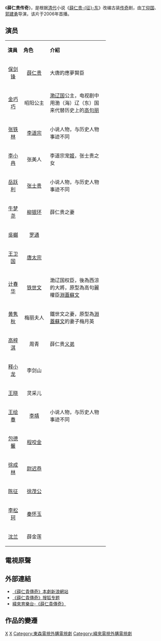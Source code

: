 {{电视节目信息框
| 颜色 = #FFCC00 
| 名稱 = 薛仁贵传奇
| 原名 = 
| 别名 = 
| 圖片 = Xue Rengui.jpg
| 圖說 = 电视剧海报
| 分類 = 古装剧
| 原作 =《[[唐薛家府传|唐薛家府传]]》
| 編劇 = 
| 導演 = [[丁仰国|丁仰国]]
| 演出 = [[保剑锋|保剑锋]]<br />[[金巧巧|金巧巧]]<br /> [[李小冉|李小冉]]<br /> [[释小龙|释小龙]]<br /> [[吴樾|吴樾]]<br />[[计春华|计春华]]<br />[[张铁林|张铁林]]
| 配音 = 
| 旁白 = 
| 主題曲 = 《大丈夫》
| 演唱 = 宋雪萊
| 片尾曲 = 《红绣球》
| 演唱2  = 李昕、唐彪、許嵐嵐
| 插曲 = 
| 作曲 = 
| 國家 = {{PRC}}
| 語言 = [[汉语|汉语]][[普通话|普通话]]
| 字幕 = 中文
| 季數 = 
| 集數 = 32集
| 每集列表 = 
| 製片人 = [[李白|李白]]
| 執行製片 = 
| 制作公司 =北京大福阳光文化公司
| 拍攝地 = {{CHN}}[[浙江|浙江]][[横店影视城|横店影视城]]
| 攝像 = 
| 每集長 = 45分钟
| 頻道 =
| 首播國家 = {{PRC}}
| 電視網 = 
| 首播國家1 = 
| 電視網1 = 
| 視頻制式 =
| 音頻制式 = 
| 開始 = 2006年8月20日
| 結束 = 2006年9月5日
| 開始1 = 
| 結束1 = 
| 先於 = 
| 後於 = 
| 相關劇集 = 
| 官方網站 = 
}}
《'''薛仁贵传奇'''》，是根据[[清代|清代]]小说《[[薛仁贵征东|薛仁贵-{征}-东]]》改编古装[[传奇|传奇]]剧，由[[丁仰国|丁仰国]]、[[郭建勇|郭建勇]]导演，该片于2006年首播。

== 演员 ==
{|class="wikitable" width="65%"
|- style="background:cornflowerblue; color:white"  align=center
| width=12%|'''演員'''|| width=20%|'''角色'''|| '''介紹'''
|-
|<center>[[保剑锋|保剑锋]] || <center>[[薛仁贵|薛仁贵]]||大唐的應夢賢臣
|-
|<center>[[金巧巧|金巧巧]] || <center>昭阳公主||[[渤辽国|渤辽国]]公主，电视剧中用渤（海）辽（东）国来代替历史上的[[高句丽|高句丽]]
|-
|<center>[[张铁林|张铁林]] || <center>[[李道宗|李道宗]]||小说人物，与历史人物事迹不同
|-
|<center>[[李小冉|李小冉]] || <center>张美人||李道宗宠[[姬|姬]]，张士贵之女
|-
|<center>[[岳跃利|岳跃利]] || <center>[[张士贵|张士贵]]||小说人物，与历史人物事迹不同
|-
|<center>[[牛梦尧|牛梦尧]] || <center>[[柳氏_(薛仁貴妻)|柳银环]]||薛仁贵之妻
|-
|<center>[[吳樾_(演員)|吳樾]]   || <center>[[羅通_(羅通掃北)|罗通]]||
|-
|<center>[[王卫国|王卫国]] || <center>[[唐太宗|唐太宗]]||
|-
|<center>[[计春华|计春华]] || <center>[[盖苏文|铁世文]]||渤辽国权臣，後為西涼的大將，原型為高句麗權臣[[淵蓋蘇文|淵蓋蘇文]] 
|-
|<center>[[黄隽秋|黄隽秋]] || <center>梅丽夫人||鐵世文之妻，原型為[[淵蓋蘇文|淵蓋蘇文]]的妻子梅月英
|-
|<center>[[高梓淇|高梓淇]] || <center>周青||薛仁贵[[义弟|义弟]]
|-
|<center>[[释小龙|释小龙]] || <center>李剑山||
|-
|<center>[[王晓|王晓]]   || <center>灵采儿||
|-
|<center>[[王绘春|王绘春]] || <center>[[李靖|李靖]]||小说人物，与历史人物事迹不同
|-
|<center>[[包德馨|包德馨]] || <center>[[程咬金|程咬金]]||
|-
|<center>[[徐成林|徐成林]] || <center>[[尉迟恭|尉迟恭]]||
|-
|<center>[[陈征|陈征]] || <center>[[徐茂公|徐茂公]]||
|-
|<center>[[李松珂|李松珂]] || <center>[[秦怀玉|秦怀玉]]||
|-
|<center>[[沈兰|沈兰]] || <center>薛金莲||
|}

==電視原聲==
{{Tracklist
| total_length = 
| music_credits = yes
| lyrics_credits = yes
| arranger_credits = 
| producer_credits = 
| longnote_column = 
| extra_column = 演唱者
| title1 =《大丈夫》
| note1 =片頭曲
| music1 =陳小奇、高翔
| lyrics1 =李泗磷
| arranger1 =
| producer1 = 
| extra1   =宋雪萊
| title2 =《紅繡球》
| note2 = 片尾曲
| music2 =陳小奇、高翔 
| lyrics2 =李泗磷
| arranger2 =
| producer2 = 
| extra2   =李昕、唐彪、許嵐嵐
}}

== 外部連結 ==
*[http://ent.sina.com.cn/v/m/f/xrgcq/ 《薛仁貴傳奇》本劇新浪網站] {{Wayback|url=http://ent.sina.com.cn/v/m/f/xrgcq/ |date=20100213092902 }} {{zh-cn}}
*[http://yule.sohu.com/s2006/xrgcq/ 《薛仁貴傳奇》搜狐专题] {{Wayback|url=http://yule.sohu.com/s2006/xrgcq/ |date=20090610032912 }}{{zh-cn}}
*[http://maxtv.videoland.com.tw/channel/20140901/ 緯來育樂台-《薛仁貴傳奇》] {{Wayback|url=http://maxtv.videoland.com.tw/channel/20140901/ |date=20140922100202 }}{{zh}}

==作品的變遷==
{{電視節目的變遷
|電視台= {{flagicon|CHN}}
|播放檔次= 
|節目名稱= 薛仁貴傳奇<br />（2006.08.20 - 2006.09.05）
|上一節目= 
|下一節目= 
}}
{{電視節目的變遷
|電視台= {{flagicon|Taiwan}} [[東森電影台|東森電影台]]
|播放檔次=每週六至日18:00 - 19:00<br />（12/15起 改為17:00 - 19:00)<br />（2012/02/03 改為18:00 - 19:00)
|節目名稱= 薛仁貴傳奇<br />（2012.12.09 - 2013.02.03）
|上一節目= [[倚天屠龍記_(2001年電視劇)|倚天屠龍記 (2001年電視劇)]]<br />（2012.11.03 - 2012.12.09)
|下一節目= [[未定|未定]]<br />（2013.02.03 - 2013.)
}}
{{電視節目的變遷
|電視台= {{flagicon|TWN}} [[緯來育樂台|緯來育樂台]]
|播放檔次= 每週一至五 20:00~22:00
|節目名稱= 薛仁貴傳奇<br />（2014.10.06 - ）
|上一節目= 
|下一節目= 
}}
{{電視節目的變遷
|電視台= {{flagicon|USA}} [[Thai_American_Entertainment_Network_Television|Thai American Entertainment Network Television]]
|播放檔次=每週六至日/日至日18:30-21:00
|節目名稱= 薛仁貴傳奇<br />（2016.04.16 - ）
|上一節目= 
|下一節目= 
}}

{{2006年中國大陸古裝/民初電視劇}}
[[Category:2006年中國電視劇集|X]]
[[Category:唐朝背景电视剧|X]]
[[Category:東森電視外購電視劇|Category:東森電視外購電視劇]]
[[Category:緯來電視外購電視劇|Category:緯來電視外購電視劇]]